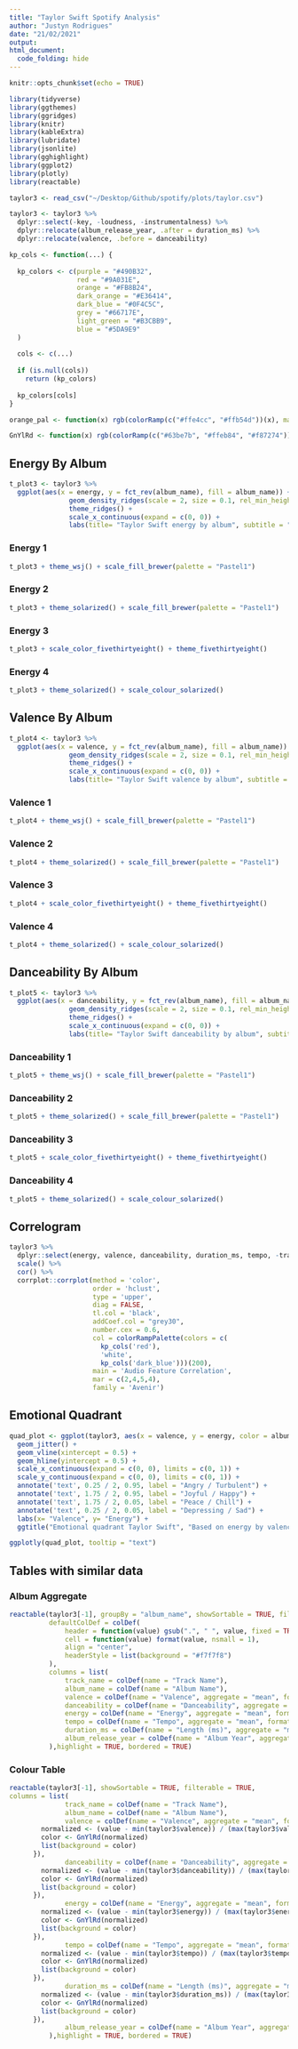 ```yaml
---
title: "Taylor Swift Spotify Analysis"
author: "Justyn Rodrigues"
date: "21/02/2021"
output: 
html_document:
  code_folding: hide
---
```


```r
knitr::opts_chunk$set(echo = TRUE)
```

```r
library(tidyverse)
library(ggthemes)
library(ggridges)
library(knitr)
library(kableExtra)
library(lubridate)
library(jsonlite)
library(gghighlight)
library(ggplot2)
library(plotly)
library(reactable)

taylor3 <- read_csv("~/Desktop/Github/spotify/plots/taylor.csv")

taylor3 <- taylor3 %>%
  dplyr::select(-key, -loudness, -instrumentalness) %>%
  dplyr::relocate(album_release_year, .after = duration_ms) %>%
  dplyr::relocate(valence, .before = danceability)

kp_cols <- function(...) {
  
  kp_colors <- c(purple = "#490B32",
                 red = "#9A031E",
                 orange = "#FB8B24",
                 dark_orange = "#E36414",
                 dark_blue = "#0F4C5C",
                 grey = "#66717E",
                 light_green = "#B3CBB9",
                 blue = "#5DA9E9"
  )
  
  cols <- c(...)
  
  if (is.null(cols))
    return (kp_colors)
  
  kp_colors[cols]
}

orange_pal <- function(x) rgb(colorRamp(c("#ffe4cc", "#ffb54d"))(x), maxColorValue = 255)

GnYlRd <- function(x) rgb(colorRamp(c("#63be7b", "#ffeb84", "#f87274"))(x), maxColorValue = 255)
```

## Energy By Album {.tabset}

```r
t_plot3 <- taylor3 %>%
  ggplot(aes(x = energy, y = fct_rev(album_name), fill = album_name)) +
               geom_density_ridges(scale = 2, size = 0.1, rel_min_height = 0.03,quantile_lines=TRUE,quantiles=2) +
               theme_ridges() +
               scale_x_continuous(expand = c(0, 0)) +
               labs(title= "Taylor Swift energy by album", subtitle = "Based on data from Spotify", y="Album", x = "Energy")

```

### Energy 1

```r
t_plot3 + theme_wsj() + scale_fill_brewer(palette = "Pastel1")
```

### Energy 2

```r
t_plot3 + theme_solarized() + scale_fill_brewer(palette = "Pastel1")
```

### Energy 3

```r
t_plot3 + scale_color_fivethirtyeight() + theme_fivethirtyeight()
```

### Energy 4

```r
t_plot3 + theme_solarized() + scale_colour_solarized()
```

##  {.unnumbered}

## Valence By Album {.tabset}

```r
t_plot4 <- taylor3 %>%
  ggplot(aes(x = valence, y = fct_rev(album_name), fill = album_name)) +
               geom_density_ridges(scale = 2, size = 0.1, rel_min_height = 0.03,quantile_lines=TRUE,quantiles=2) +
               theme_ridges() +
               scale_x_continuous(expand = c(0, 0)) +
               labs(title= "Taylor Swift valence by album", subtitle = "Based on data from Spotify", y="Album", x = "Valence")
```

### Valence 1

```r
t_plot4 + theme_wsj() + scale_fill_brewer(palette = "Pastel1")
```

### Valence 2

```r
t_plot4 + theme_solarized() + scale_fill_brewer(palette = "Pastel1")
```

### Valence 3

```r
t_plot4 + scale_color_fivethirtyeight() + theme_fivethirtyeight()
```

### Valence 4

```r
t_plot4 + theme_solarized() + scale_colour_solarized()
```

##  {.unnumbered}

## Danceability By Album {.tabset}

```r
t_plot5 <- taylor3 %>%
  ggplot(aes(x = danceability, y = fct_rev(album_name), fill = album_name)) +
               geom_density_ridges(scale = 2, size = 0.1, rel_min_height = 0.03,quantile_lines=TRUE,quantiles=2) +
               theme_ridges() +
               scale_x_continuous(expand = c(0, 0)) +
               labs(title= "Taylor Swift danceability by album", subtitle = "Based on data from Spotify", y="Album", x = "Danceability")
```

### Danceability 1

```r
t_plot5 + theme_wsj() + scale_fill_brewer(palette = "Pastel1")
```

### Danceability 2

```r
t_plot5 + theme_solarized() + scale_fill_brewer(palette = "Pastel1")
```

### Danceability 3

```r
t_plot5 + scale_color_fivethirtyeight() + theme_fivethirtyeight()
```

### Danceability 4

```r
t_plot5 + theme_solarized() + scale_colour_solarized()
```

##  {.unnumbered}

## Correlogram

```r
taylor3 %>%
  dplyr::select(energy, valence, danceability, duration_ms, tempo, -track_name, -album_name) %>%
  scale() %>%
  cor() %>%
  corrplot::corrplot(method = 'color', 
                     order = 'hclust', 
                     type = 'upper', 
                     diag = FALSE, 
                     tl.col = 'black',
                     addCoef.col = "grey30",
                     number.cex = 0.6,
                     col = colorRampPalette(colors = c(
                       kp_cols('red'), 
                       'white', 
                       kp_cols('dark_blue')))(200),
                     main = 'Audio Feature Correlation',
                     mar = c(2,4,5,4),
                     family = 'Avenir')
```

## Emotional Quadrant

```r
quad_plot <- ggplot(taylor3, aes(x = valence, y = energy, color = album_name, text = track_name)) +
  geom_jitter() +
  geom_vline(xintercept = 0.5) +
  geom_hline(yintercept = 0.5) +
  scale_x_continuous(expand = c(0, 0), limits = c(0, 1)) +
  scale_y_continuous(expand = c(0, 0), limits = c(0, 1)) +
  annotate('text', 0.25 / 2, 0.95, label = "Angry / Turbulent") +
  annotate('text', 1.75 / 2, 0.95, label = "Joyful / Happy") +
  annotate('text', 1.75 / 2, 0.05, label = "Peace / Chill") +
  annotate('text', 0.25 / 2, 0.05, label = "Depressing / Sad") +
  labs(x= "Valence", y= "Energy") +
  ggtitle("Emotional quadrant Taylor Swift", "Based on energy by valence") 
```

```r
ggplotly(quad_plot, tooltip = "text")
```

## Tables with similar data {.tabset}

### Album Aggregate

```r
reactable(taylor3[-1], groupBy = "album_name", showSortable = TRUE, filterable = TRUE,
          defaultColDef = colDef(
              header = function(value) gsub(".", " ", value, fixed = TRUE),
              cell = function(value) format(value, nsmall = 1),
              align = "center",
              headerStyle = list(background = "#f7f7f8")
          ),
          columns = list(
              track_name = colDef(name = "Track Name"),
              album_name = colDef(name = "Album Name"),
              valence = colDef(name = "Valence", aggregate = "mean", format = colFormat(suffix = "", digits = 2)),
              danceability = colDef(name = "Danceability", aggregate = "mean", format = colFormat(suffix = "", digits = 2)),
              energy = colDef(name = "Energy", aggregate = "mean", format = colFormat(suffix = "", digits = 2)),
              tempo = colDef(name = "Tempo", aggregate = "mean", format = colFormat(suffix = "", digits = 1)),
              duration_ms = colDef(name = "Length (ms)", aggregate = "mean", format = colFormat(suffix = "", digits = 1)),
              album_release_year = colDef(name = "Album Year", aggregate = "mean", format = colFormat(suffix = "", digits = 0))
          ),highlight = TRUE, bordered = TRUE)

```

### Colour Table

```r
reactable(taylor3[-1], showSortable = TRUE, filterable = TRUE,
columns = list(
              track_name = colDef(name = "Track Name"),
              album_name = colDef(name = "Album Name"),
              valence = colDef(name = "Valence", aggregate = "mean", format = colFormat(suffix = "", digits = 2), style = function(value) {
        normalized <- (value - min(taylor3$valence)) / (max(taylor3$valence) - min(taylor3$valence))
        color <- GnYlRd(normalized)
        list(background = color)
      }),
              danceability = colDef(name = "Danceability", aggregate = "mean", format = colFormat(suffix = "", digits = 2), style = function(value) {
        normalized <- (value - min(taylor3$danceability)) / (max(taylor3$danceability) - min(taylor3$danceability))
        color <- GnYlRd(normalized)
        list(background = color)
      }),
              energy = colDef(name = "Energy", aggregate = "mean", format = colFormat(suffix = "", digits = 2), style = function(value) {
        normalized <- (value - min(taylor3$energy)) / (max(taylor3$energy) - min(taylor3$energy))
        color <- GnYlRd(normalized)
        list(background = color)
      }),
              tempo = colDef(name = "Tempo", aggregate = "mean", format = colFormat(suffix = "", digits = 1), style = function(value) {
        normalized <- (value - min(taylor3$tempo)) / (max(taylor3$tempo) - min(taylor3$tempo))
        color <- GnYlRd(normalized)
        list(background = color)
      }),
              duration_ms = colDef(name = "Length (ms)", aggregate = "mean", format = colFormat(suffix = "", digits = 1), style = function(value) {
        normalized <- (value - min(taylor3$duration_ms)) / (max(taylor3$duration_ms) - min(taylor3$duration_ms))
        color <- GnYlRd(normalized)
        list(background = color)
      }),
              album_release_year = colDef(name = "Album Year", aggregate = "mean", format = colFormat(suffix = "", digits = 0))
          ),highlight = TRUE, bordered = TRUE)  

```
